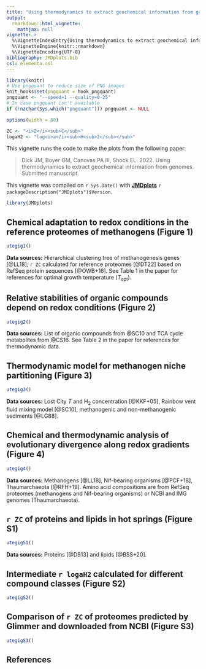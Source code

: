 ```yaml
---
title: "Using thermodynamics to extract geochemical information from genomes (2022)"
output: 
  rmarkdown::html_vignette:
    mathjax: null
vignette: >
  %\VignetteIndexEntry{Using thermodynamics to extract geochemical information from genomes (2022)}
  %\VignetteEngine{knitr::rmarkdown}
  %\VignetteEncoding{UTF-8}
bibliography: JMDplots.bib
csl: elementa.csl
---
```


<style>
/* https://gomakethings.com/how-to-break-an-image-out-of-its-parent-container-with-css/ */
@media (min-width: 700px) {
  .full-width {
    left: 50%;
    margin-left: -50vw;
    margin-right: -50vw;
    max-width: 100vw;
    position: relative;
    right: 50%;
    width: 100vw;
  }
}
@media (min-width: 900px) {
  .full-width {
    left: 50vw; /* fallback if needed */
    left: calc(50vw - 100px);
    width: 900px;
    position: relative;
  }
}
</style>

```r
library(knitr)
# Use pngquant to reduce size of PNG images
knit_hooks$set(pngquant = hook_pngquant)
pngquant <- "--speed=1 --quality=0-25"
# In case pngquant isn't available
if (!nzchar(Sys.which("pngquant"))) pngquant <- NULL 
```

```r
options(width = 80)
```

```r
ZC <- "<i>Z</i><sub>C</sub>"
logaH2 <- "log<i>a</i><sub>H<sub>2</sub></sub>"
```

This vignette runs the code to make the plots from the following paper:

> Dick JM, Boyer GM, Canovas PA III, Shock EL. 2022. Using thermodynamics to extract geochemical information from genomes. Submitted manuscript.

This vignette was compiled on `r Sys.Date()` with **[JMDplots](https://github.com/jedick/JMDplots)** `r packageDescription("JMDplots")$Version`.

```r
library(JMDplots)
```

## Chemical adaptation to redox conditions in the reference proteomes of methanogens (Figure 1)
```r
utegig1()
```

**Data sources:** Hierarchical clustering tree of methanogenesis genes [@LL18]; `r ZC` calculated for reference proteomes [@DT22] based on RefSeq protein sequences [@OWB+16]. See Table 1 in the paper for references for optimal growth temperature (*T*~opt~).

## Relative stabilities of organic compounds depend on redox conditions (Figure 2)
```r
utegig2()
```

**Data sources:** List of organic compounds from @SC10 and TCA cycle metabolites from @CS16. See Table 2 in the paper for references for thermodynamic data.

## Thermodynamic model for methanogen niche partitioning (Figure 3)
```r
utegig3()
```

**Data sources:** Lost City *T* and H~2~ concentration [@KKF+05], Rainbow vent fluid mixing model [@SC10], methanogenic and non-methanogenic sediments [@LG88].

## Chemical and thermodynamic analysis of evolutionary divergence along redox gradients (Figure 4)
```r
utegig4()
```

**Data sources:** Methanogens [@LL18], Nif-bearing organisms [@PCF+18], Thaumarchaeota [@RFH+19]. Amino acid compositions are from RefSeq proteomes (methanogens and Nif-bearing organisms) or NCBI and IMG genomes (Thaumarchaeota).

## `r ZC` of proteins and lipids in hot springs (Figure S1)
```r
utegigS1()
```

**Data sources:** Proteins [@DS13] and lipids [@BSS+20].


## Intermediate `r logaH2` calculated for different compound classes (Figure S2)
```r
utegigS2()
```

## Comparison of `r ZC` of proteomes predicted by Glimmer and downloaded from NCBI (Figure S3)
```r
utegigS3()
```

## References

